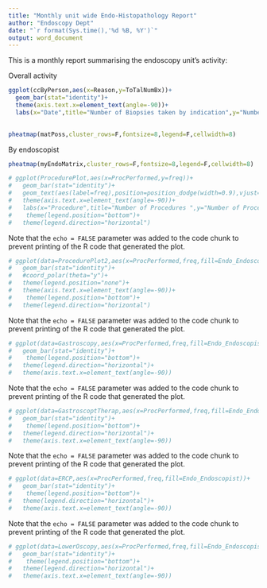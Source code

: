 ---
title: "Monthly unit wide Endo-Histopathology Report"
author: "Endoscopy Dept"
date: "`r format(Sys.time(),'%d %B, %Y')`"
output: word_document
---

This is a monthly report summarising the endoscopy unit's activity:

Overall activity

```{r, fig.width=8,fig.height=8,echo=FALSE}

ggplot(ccByPerson,aes(x=Reason,y=ToTalNumBx))+
  geom_bar(stat="identity")+
  theme(axis.text.x=element_text(angle=-90))+
  labs(x="Date",title="Number of Biopsies taken by indication",y="Number of biopsies","Indication for biopsies")
  
```



```{r, fig.width=10,fig.height=12,echo=FALSE,fig.cap='Biopsies by endoscopist according to indication'}
pheatmap(matPoss,cluster_rows=F,fontsize=8,legend=F,cellwidth=8)

```



By endoscopist
```{r, fig.width=8,fig.height=8,echo=FALSE}
pheatmap(myEndoMatrix,cluster_rows=F,fontsize=8,legend=F,cellwidth=8)
```


```{r, fig.width=8,fig.height=8,echo=FALSE}
# ggplot(ProcedurePlot,aes(x=ProcPerformed,y=freq))+
#   geom_bar(stat="identity")+
#   geom_text(aes(label=freq),position=position_dodge(width=0.9),vjust=-0.35)+
#   theme(axis.text.x=element_text(angle=-90))+
#   labs(x="Procedure",title="Number of Procedures ",y="Number of Procedures")+
#    theme(legend.position="bottom")+
#   theme(legend.direction="horizontal")
```

Note that the `echo = FALSE` parameter was added to the code chunk to prevent printing of the R code that generated the plot.
```{r, fig.width=8,fig.height=8,echo=FALSE}
# ggplot(data=ProcedurePlot2,aes(x=ProcPerformed,freq,fill=Endo_Endoscopist))+
#   geom_bar(stat="identity")+
#   #coord_polar(theta="y")+
#   theme(legend.position="none")+
#   theme(axis.text.x=element_text(angle=-90))+
#    theme(legend.position="bottom")+
#   theme(legend.direction="horizontal")
```
Note that the `echo = FALSE` parameter was added to the code chunk to prevent printing of the R code that generated the plot.
```{r, fig.width=8,fig.height=8,echo=FALSE}
# ggplot(data=Gastroscopy,aes(x=ProcPerformed,freq,fill=Endo_Endoscopist))+
#   geom_bar(stat="identity")+
#    theme(legend.position="bottom")+
#   theme(legend.direction="horizontal")+
#   theme(axis.text.x=element_text(angle=-90))
```
Note that the `echo = FALSE` parameter was added to the code chunk to prevent printing of the R code that generated the plot.
```{r, fig.width=8,fig.height=8,echo=FALSE}
# ggplot(data=GastroscoptTherap,aes(x=ProcPerformed,freq,fill=Endo_Endoscopist))+
#   geom_bar(stat="identity")+
#    theme(legend.position="bottom")+
#   theme(legend.direction="horizontal")+
#   theme(axis.text.x=element_text(angle=-90))
```
Note that the `echo = FALSE` parameter was added to the code chunk to prevent printing of the R code that generated the plot.
```{r, fig.width=8,fig.height=8,echo=FALSE}
# ggplot(data=ERCP,aes(x=ProcPerformed,freq,fill=Endo_Endoscopist))+
#   geom_bar(stat="identity")+
#    theme(legend.position="bottom")+
#   theme(legend.direction="horizontal")+
#   theme(axis.text.x=element_text(angle=-90))
```

Note that the `echo = FALSE` parameter was added to the code chunk to prevent printing of the R code that generated the plot.
```{r, fig.width=8,fig.height=8,echo=FALSE}
# ggplot(data=LowerOscopy,aes(x=ProcPerformed,freq,fill=Endo_Endoscopist))+
#   geom_bar(stat="identity")+
#    theme(legend.position="bottom")+
#   theme(legend.direction="horizontal")+
#   theme(axis.text.x=element_text(angle=-90))
```